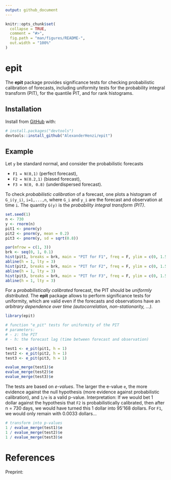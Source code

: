 ```yaml
---
output: github_document
---
```


<!-- README.md is generated from README.Rmd. Please edit that file -->

```r
knitr::opts_chunk$set(
  collapse = TRUE,
  comment = "#>",
  fig.path = "man/figures/README-",
  out.width = "100%"
)
```

# epit

<!-- badges: start -->
<!-- badges: end -->

The **epit** package provides significance tests for checking probabilistic
calibration of forecasts, including uniformity tests for the probability
integral transform (PIT), for the quantile PIT, and for rank histograms.

## Installation

Install from [GitHub](https://github.com/) with:

``` r
# install.packages("devtools")
devtools::install_github("AlexanderHenzi/epit")
```
## Example

Let `y` be standard normal, and consider the probabilistic forecasts

* `F1 = N(0,1)` (perfect forecast),
* `F2 = N(0.2,1)` (biased forecast),
* `F3 = N(0, 0.8)` (underdispersed forecast).

To check *probabilistic calibration* of a forecast, one plots a histogram of
`G_i(y_i)`, `i=1,...,n`, where `G_i` and `y_i` are the forecast and observation
at time `i`. The quantity `G(y)` is the *probability integral transform (PIT)*.

```r
set.seed(1)
n <- 730
y <- rnorm(n)
pit1 <- pnorm(y)
pit2 <- pnorm(y, mean = 0.2)
pit3 <- pnorm(y, sd = sqrt(0.8))

par(mfrow = c(1, 3))
brk <- seq(0, 1, 0.1)
hist(pit1, breaks = brk, main = "PIT for F1", freq = F, ylim = c(0, 1.5))
abline(h = 1, lty = 3)
hist(pit2, breaks = brk, main = "PIT for F2", freq = F, ylim = c(0, 1.5))
abline(h = 1, lty = 3)
hist(pit3, breaks = brk, main = "PIT for F3", freq = F, ylim = c(0, 1.5))
abline(h = 1, lty = 3)
```

For a *probabilistically calibrated* forecast, the PIT should be *uniformly
distributed*. The **epit** package allows to perform significance tests for 
uniformity, which are valid even if the forecasts and observations have an
*arbitrary dependence over time (autocorrelation, non-stationarity, ...)*.

```r
library(epit)

# function "e_pit" tests for uniformity of the PIT
# parameters:
# - z: the PIT
# - h: the forecast lag (time between forecast and observation)

test1 <- e_pit(pit1, h = 1)
test2 <- e_pit(pit2, h = 1)
test3 <- e_pit(pit3, h = 1)

evalue_merge(test1)$e
evalue_merge(test2)$e
evalue_merge(test3)$e

```

The tests are based on *e-values*. The larger the e-value `e`, the more evidence
against the null hypothesis (more evidence against probabilistic calibration),
and `1/e` is a valid p-value. Interpretation: If we would bet 1 dollar against
the hypothesis that `F2` is probabilistically calibrated, then after n = 730
days, we would have turned this 1 dollar into 95'168 dollars. For `F1`, 
we would only remain with 0.0033 dollars...

```r
# transform into p-values
1 / evalue_merge(test1)$e
1 / evalue_merge(test2)$e
1 / evalue_merge(test3)$e
```

# References

Preprint:
